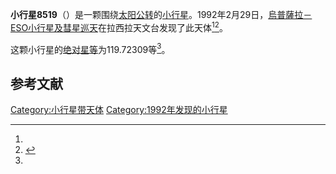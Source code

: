 {{Infobox planet
| bgcolour = #FFFFC0
| name = 8519
| symbol = 
| image = 
| caption = 
| discovery = yes
| discovery_ref = 
| discoverer = [[烏普薩拉－ESO小行星及彗星巡天|烏普薩拉－ESO小行星及彗星巡天]]
| discovery_site = [[拉西拉天文台|拉西拉天文台]] 
| discovered = 1992年2月29日
| designations = yes
| mp_name = 
| named_after = 
| alt_names = 1992 DB10/ 1977 RN13 / 1993 KT2
| mp_category = [[外小行星带|外小行星带]]
| orbit_ref = <ref name="a">[http://ssd.jpl.nasa.gov/sbdb.cgi?sstr=8519 8519] {{Wayback|url=http://ssd.jpl.nasa.gov/sbdb.cgi?sstr=8519 |date=20210717064102 }}，小行星數據庫瀏覽器（JPL Small-Body Database Browser）－[[美国国家航空航天局|美国国家航空航天局]]喷气推进实验室</ref>
| epoch = 2456400.5 (2013年4月18日更新)
| aphelion = {{convert|3.4680258|AU|km|3|abbr=on|lk=out}}
| perihelion = {{convert|3.0209618|AU|km|3|abbr=on}}
| semimajor = {{convert|3.2444938|AU|km|3|abbr=on}}
| eccentricity = 0.0688958
| period = 2134.61157 [[日|日]]<br />5.84[[儒略年|儒略年]]
| avg_speed = 
| inclination = 5.97219
| asc_node = 190.75397
| mean_anomaly = 
| arg_peri = 119.72309
| satellites = 
| physical_characteristics = yes
| dimensions = 
| mass = 
| density = 
| surface_grav = 
| escape_velocity = 
| sidereal_day = 
| axial_tilt = 
| pole_ecliptic_lat = 
| pole_ecliptic_lon = 
| albedo = 
| temperatures= 
| temp_name1 = 
| mean_temp_1 = 
| max_temp_1 = 
| temp_name2 = 
| max_temp_2 = 
| spectral_type = 
| abs_magnitude = 119.72309
}}

'''小行星8519'''（{{lang-en|8519}}）是一颗围绕[[太阳|太阳]][[公转|公转]]的[[小行星|小行星]]。1992年2月29日，[[烏普薩拉－ESO小行星及彗星巡天|烏普薩拉－ESO小行星及彗星巡天]]在拉西拉天文台发现了此天体<ref name="a" /><ref>{{cite news|title=小行星列表|url=http://cfa-www.harvard.edu/iau/lists/NumberedMPs.txt|accessdate=2013-07-08|newspaper=哈佛大学|archive-date=2008-05-17|archive-url=https://web.archive.org/web/20080517010638/http://cfa-www.harvard.edu/iau/lists/NumberedMPs.txt|dead-url=no}}</ref>。

这颗小行星的[[绝对星等|绝对星等]]为119.72309等<ref name="a" />。

==参考文献==
{{reflist}}
{{Minor Planet Number|[[小行星8518|小行星8518]]|[[小行星8520|小行星8520]]}}

{{小天体}}

[[Category:小行星带天体|Category:小行星带天体]]
[[Category:1992年发现的小行星|Category:1992年发现的小行星]]

{{asteroid-stub}}